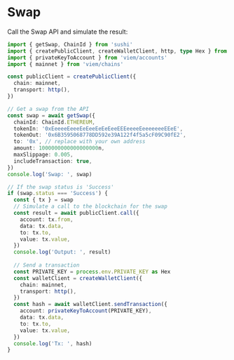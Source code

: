 # Swap

Call the Swap API and simulate the result:

```ts twoslash
import { getSwap, ChainId } from 'sushi'
import { createPublicClient, createWalletClient, http, type Hex } from 'viem'
import { privateKeyToAccount } from 'viem/accounts'
import { mainnet } from 'viem/chains'

const publicClient = createPublicClient({
  chain: mainnet,
  transport: http(),
})

// Get a swap from the API
const swap = await getSwap({
  chainId: ChainId.ETHEREUM,
  tokenIn: '0xEeeeeEeeeEeEeeEeEeEeeEEEeeeeEeeeeeeeEEeE',
  tokenOut: '0x6B3595068778DD592e39A122f4f5a5cF09C90fE2',
  to: '0x', // replace with your own address
  amount: 1000000000000000000n,
  maxSlippage: 0.005,
  includeTransaction: true,
})
console.log('Swap: ', swap)

// If the swap status is 'Success'
if (swap.status === 'Success') {
  const { tx } = swap
  // Simulate a call to the blockchain for the swap
  const result = await publicClient.call({
    account: tx.from,
    data: tx.data,
    to: tx.to,
    value: tx.value,
  })
  console.log('Output: ', result)
 
  // Send a transaction
  const PRIVATE_KEY = process.env.PRIVATE_KEY as Hex
  const walletClient = createWalletClient({
    chain: mainnet,
    transport: http(),
  })
  const hash = await walletClient.sendTransaction({ 
    account: privateKeyToAccount(PRIVATE_KEY),
    data: tx.data,
    to: tx.to,
    value: tx.value,
  })
  console.log('Tx: ', hash)
}
```
